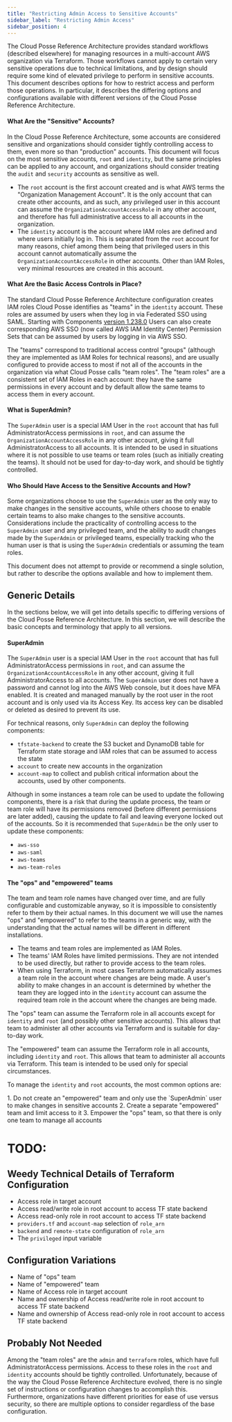 ```yaml
---
title: "Restricting Admin Access to Sensitive Accounts"
sidebar_label: "Restricting Admin Access"
sidebar_position: 4
---
```


<Intro>
  The Cloud Posse Reference Architecture provides standard workflows (described elsewhere) for managing resources in a multi-account AWS organization via Terraform. Those workflows cannot apply to certain very sensitive operations due to technical limitations, and by design should require some kind of elevated privilege to perform in sensitive accounts. This document describes options for how to restrict access and perform those operations.  In particular, it describes the differing options and configurations available with different versions of the Cloud Posse Reference Architecture.
</Intro>

#### What Are the "Sensitive" Accounts?

In the Cloud Posse Reference Architecture, some accounts are considered
sensitive and organizations should consider tightly controlling access to them,
even more so than "production" accounts. This document will focus on the most
sensitive accounts, `root` and `identity`, but the same principles can be
applied to any account, and organizations should consider treating the `audit`
and `security` accounts as sensitive as well.

- The `root` account is the first account created and is what AWS terms
the "Organization Management Account". It is the only account that can create
other accounts, and as such, any privileged user in this account can
assume the `OrganizationAccountAccessRole` in any other account, and
therefore has full administrative access to all accounts in the organization.
- The `identity` account is the account where IAM roles are defined and where
users initially log in. This is separated from the `root` account for many
reasons, chief among them being that privileged users in this account cannot
automatically assume the `OrganizationAccountAccessRole` in other accounts.
Other than IAM Roles, very minimal resources are created in this account.

#### What Are the Basic Access Controls in Place?

The standard Cloud Posse Reference Architecture configuration creates IAM
roles Cloud Posse identifies as "teams" in the `identity` account. These
roles are assumed by users when they log in via Federated SSO using SAML.
Starting with Components [version 1.238.0](https://github.com/cloudposse/terraform-aws-components/releases/tag/1.238.0)
Users can also create corresponding AWS SSO (now called AWS IAM Identity Center)
Permission Sets that can be assumed by users by logging in via AWS SSO.

The "teams" correspond to traditional access control "groups" (although they
are implemented as IAM Roles for technical reasons), and are
usually configured to provide access to most if not all of the accounts in the
organization via what Cloud Posse calls "team roles". The "team roles" are
a consistent set of IAM Roles in each account: they have the same permissions
in every account and by default allow the same teams to access them in
every account.

#### What is SuperAdmin?

The `SuperAdmin` user is a special IAM User in the `root` account that has
full AdministratorAccess permissions in `root`, and can assume the `OrganizationAccountAccessRole` in any other account,
giving it full AdministratorAccess to all accounts. It is intended
to be used in situations where it is not possible to use teams or team roles
(such as initially creating the teams). It should not be used for day-to-day work, and
should be tightly controlled.

#### Who Should Have Access to the Sensitive Accounts and How?

Some organizations choose to use the `SuperAdmin` user as the only
way to make changes in the sensitive accounts, while others choose to
enable certain teams to also make changes to the sensitive accounts.
Considerations include the practicality of controlling access to the
`SuperAdmin` user and any privileged team, and the ability to audit
changes made by the `SuperAdmin` or privileged teams, especially
tracking who the human user is that is using the `SuperAdmin` credentials
or assuming the team roles.

This document does not attempt to provide or recommend a single solution,
but rather to describe the options available and how to implement them.


## Generic Details

In the sections below, we will get into details specific to differing versions
of the Cloud Posse Reference Architecture. In this section, we will describe
the basic concepts and terminology that apply to all versions.

#### SuperAdmin

The `SuperAdmin` user is a special IAM User in the `root` account that has
full AdministratorAccess permissions in `root`, and can assume the
`OrganizationAccountAccessRole` in any other account, giving it full
AdministratorAccess to all accounts. The `SuperAdmin` user does not have
a password and cannot log into the AWS Web console, but it does have
MFA enabled. It is created and managed manually by the root user in the root
account and is only used via its Access Key. Its access key can be disabled
or deleted as desired to prevent its use.

For technical reasons, only `SuperAdmin` can deploy the following components:

- `tfstate-backend` to create the S3 bucket and DynamoDB table for Terraform
state storage and IAM roles that can be assumed to access the state
- `account` to create new accounts in the organization
- `account-map` to collect and publish critical information about the accounts,
used by other components.

Although in some instances a team role can be used to update the following components,
there is a risk that during the update process, the team or team role will
have its permissions removed (before different permissions are later added),
causing the update to fail and leaving everyone locked out of the accounts.
So it is recommended that `SuperAdmin` be the only user to update these
components:

- `aws-sso`
- `aws-saml`
- `aws-teams`
- `aws-team-roles`

#### The "ops" and "empowered" teams

The team and team role names have changed over time, and are fully
configurable and customizable anyway, so it is impossible to consistently
refer to them by their actual names. In this document we will use the names "ops"
and "empowered" to refer to the teams in a generic way, with the understanding
that the actual names will be different in different installations.

- The teams and team roles are implemented as IAM Roles.
- The teams' IAM Roles have limited permissions. They are not intended
to be used directly, but rather to provide access to the team roles.
- When using Terraform, in most cases Terraform automatically assumes a
team role in the account where changes are being made. A user's ability to
make changes in an account is determined by whether the team they are logged
into in the `identity` account can assume the required team role in the
account where the changes are being made.

The "ops" team can assume the Terraform role in all accounts except for
`identity` and `root` (and possibly other sensitive accounts). This allows that
team to administer all other accounts via Terraform and is suitable for
day-to-day work.

The "empowered" team can assume the Terraform role in all accounts, including
`identity` and `root`. This allows that team to administer all accounts via
Terraform. This team is intended to be used only for special circumstances.


To manage the `identity` and `root` accounts, the most common options are:

<Steps>
  1. Do not create an "empowered" team and only use the `SuperAdmin` user to make
  changes in sensitive accounts
  2. Create a separate "empowered" team and limit access to it
  3. Empower the "ops" team, so that there is only one team to manage all accounts
</Steps>

# TODO:

## Weedy Technical Details of Terraform Configuration

- Access role in target account
- Access read/write role in root account to access TF state backend
- Access read-only role in root account to access TF state backend
- `providers.tf` and `account-map` selection of `role_arn`
- `backend` and `remote-state` configuration of `role_arn`
- The `privileged` input variable

## Configuration Variations

- Name of "ops" team
- Name of "empowered" team
- Name of Access role in target account
- Name and ownership of Access read/write role in root account to access TF state backend
- Name and ownership of Access read-only role in root account to access TF state backend


## Probably Not Needed

Among the "team roles" are the `admin` and `terraform` roles, which have
full AdministratorAccess permissions. Access to these roles in the `root`
and `identity` accounts should be tightly controlled. Unfortunately,
because of the way the Cloud Posse Reference Architecture evolved,
there is no single set of instructions or configuration changes to
accomplish this. Furthermore, organizations have different priorities
for ease of use versus security, so there are multiple options
to consider regardless of the base configuration.

